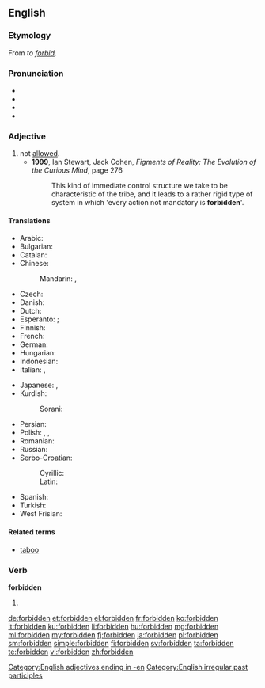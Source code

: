 ==English==
{{wikipedia}}

===Etymology===
From ''to [[forbid]]''.

===Pronunciation===
* {{IPA|/fɝˈbɪdən/}}
* {{audio|En-uk-forbidden.ogg|Audio (UK)}}
* {{rhymes|ɪdən}}
* {{audio|En-us-forbidden.ogg|Audio, US}}

===Adjective===
{{en-adj}}

# not [[allowed]].
#* '''1999''', Ian Stewart, Jack Cohen, ''Figments of Reality: The Evolution of the Curious Mind'', page 276
#*: This kind of immediate control structure we take to be characteristic of the tribe, and it leads to a rather rigid type of system in which 'every action not mandatory is '''forbidden''''.

====Translations====
{{trans-top|not allowed}}
* Arabic: {{t-|ar|ممنوع|tr=mamnuu`}}
* Bulgarian: {{t+|bg|забранен|sc=Cyrl}}
* Catalan: {{t-|ca|prohibit|m}}
* Chinese:
*: Mandarin: {{t|cmn|被禁止|tr=bèi jìnzhǐ|sc=Hani}},  {{t-|cmn|禁止|tr=jìnzhǐ|sc=Hani}}
* Czech: {{t-|cs|zakázaný}}
* Danish: {{t-|da|forbudt}}
* Dutch: {{t+|nl|verboden}}
* Esperanto: {{t-|eo|malpermesa}}; {{t-|eo|malpermesita}}
* Finnish: {{t+|fi|kielletty}}
* French: {{t+|fr|interdit}}
* German: {{t+|de|verboten}}
* Hungarian: {{t+|hu|tilos}}
* Indonesian: {{t+|id|dilarang}}
* Italian: {{t+|it|vietato}},  {{t+|it|proibito}}
{{trans-mid}}
* Japanese: {{t-|ja|禁じられた|tr=kinjirareta}},  {{t-|ja|禁止の|tr=kinshi-no}}
* Kurdish:
*: Sorani: {{t+|ku|قه‌ده‌غه‌|tr=qadagha|sc=ku-Arab}}
* Persian: {{t+|fa|ممنوعه|sc=fa-Arab}}
* Polish: {{t-|pl|zabroniony|m}}, {{t+|pl|zakazany|m}}, {{t-|pl|wzbroniony|m}}
* Romanian: {{t-|ro|interzis}}
* Russian: {{t+|ru|запрещённый|tr=zapreščónnyj}}
* Serbo-Croatian:
*: Cyrillic: {{t-|sh|забрањен|m|sc=Cyrl}}
*: Latin: {{t-|sh|zabranjen|m}}
* Spanish: {{t+|es|prohibido|m}}
* Turkish: {{t+|tr|yasak}}
* West Frisian: {{t-|fy|ferbean}}
{{trans-bottom}}

====Related terms====
* [[taboo]]

===Verb===
'''forbidden'''

# {{past participle of|forbid|lang=en}}

[[Category:English adjectives ending in -en]]
[[Category:English irregular past participles]]

[[de:forbidden]]
[[et:forbidden]]
[[el:forbidden]]
[[fr:forbidden]]
[[ko:forbidden]]
[[it:forbidden]]
[[ku:forbidden]]
[[li:forbidden]]
[[hu:forbidden]]
[[mg:forbidden]]
[[ml:forbidden]]
[[my:forbidden]]
[[fj:forbidden]]
[[ja:forbidden]]
[[pl:forbidden]]
[[sm:forbidden]]
[[simple:forbidden]]
[[fi:forbidden]]
[[sv:forbidden]]
[[ta:forbidden]]
[[te:forbidden]]
[[vi:forbidden]]
[[zh:forbidden]]
